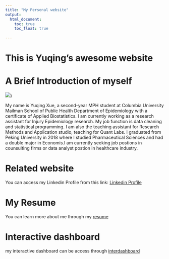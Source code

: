 ```yaml
---
title: "My Personal website"
output: 
  html_document:
    toc: true
    toc_float: true
    
---
```


# This is Yuqing's awesome website

# A Brief Introduction of myself

![](Yuqing Xue.jpg)) 

My name is Yuqing Xue, a second-year MPH student at Columbia University Mailman School of Public Health Department of Epidemiology with a certificate of Applied Biostatistics. I am currently working as a research assistant for Injury Epidemiology research. My job function is data cleaning and statistical programming. I am also the teaching assistant for Research Methods and Application studio, teaching for Quant Labs. I graduated from Peking University in 2018 where I studied Pharmaceutical Sciences and had a double major in Economis.I am currently seeking job postions in counsulting firms or data analyst postion in healthcare industry.


# Related website

You can access my Linkedin Profile from this link:
[Linkedin Profile](https://www.linkedin.com/in/yuqing-xue-342a4b168/)

# My Resume

You can learn more about me through my [resume](Resume.html)

# Interactive dashboard

my interactive dashboard can be access through [interdashboard](interdashboard.html)


